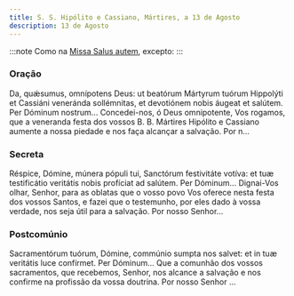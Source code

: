 ```yaml
---
title: S. S. Hipólito e Cassiano, Mártires, a 13 de Agosto
description: 13 de Agosto
---
```


:::note
Como na [Missa Salus autem](/missal/comum/8muitosmartires3), excepto:
:::

### Oração

<div class="side-by-side not-content">
  <span>
    Da, quǽsumus, omnípotens Deus: ut beatórum Mártyrum tuórum Hippolýti et
    Cassiáni veneránda sollémnitas, et devotiónem nobis áugeat et salútem. Per
    Dóminum nostrum...
  </span>
  <span>
    Concedei-nos, ó Deus omnipotente, Vos rogamos, que a veneranda festa dos
    vossos B. B. Mártires Hipólito e Cassiano aumente a nossa piedade e nos faça
    alcançar a salvação. Por n...
  </span>
</div>

### Secreta

<div class="side-by-side not-content">
  <span>
    Réspice, Dómine, múnera pópuli tui, Sanctórum festivitáte votíva: et tuæ
    testificátio veritátis nobis profíciat ad salútem. Per Dóminum...
  </span>
  <span>
    Dignai-Vos olhar, Senhor, para as oblatas que o vosso povo Vos oferece nesta
    festa dos vossos Santos, e fazei que o testemunho, por eles dado à vossa
    verdade, nos seja útil para a salvação. Por nosso Senhor...
  </span>
</div>

### Postcomúnio

<div class="side-by-side not-content">
  <span>
    Sacramentórum tuórum, Dómine, commúnio sumpta nos salvet: et in tuæ
    veritátis luce confírmet. Per Dóminum...
  </span>
  <span>
    Que a comunhão dos vossos sacramentos, que recebemos, Senhor, nos alcance a
    salvação e nos confirme na profissão da vossa doutrina. Por nosso Senhor ...
  </span>
</div>
